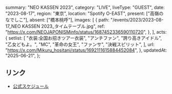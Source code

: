  summary: "NEO KASSEN 2023",
  category: "LIVE",
  liveType: "GUEST",
  date: "2023-08-17",
  region: "東京",
  location: "Spotify O-EAST",
  present: ["高嶺のなでしこ"],
  absent: ["橋本桃呼"],
  images: [
    {
      path: "/events/2023/2023-08-17_NEO KASSEN 2023_タイムテーブル.jpg",
      ref: "https://x.com/NEOJAPONISMinfo/status/1687452336590110720",
    },
  ],
  acts: {
    setlist: [
      "衣装:全国お招きツアー衣装",
      "アンチファン",
      "誇り高きアイドル",
      "乙女どもよ。",
      "MC",
      "革命の女王",
      "ファンサ",
      "決戦スピリット",
    ],
    url: "https://x.com/Mikuru_hositani/status/1692111615884452084",
  },
  updatedAt: "2025-06-21",
};

## リンク

- [公式スケジュール](https://takanenonadeshiko.jp/?p=1190)

